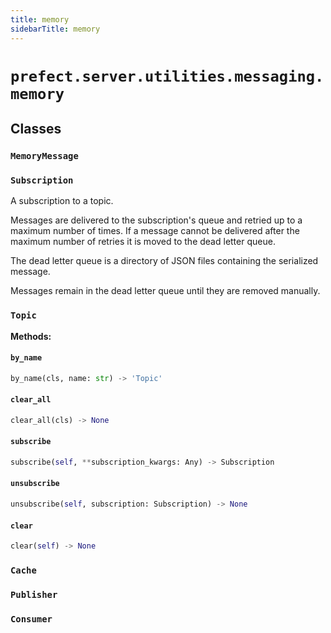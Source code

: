 ```yaml
---
title: memory
sidebarTitle: memory
---
```


# `prefect.server.utilities.messaging.memory`

## Classes

### `MemoryMessage`

### `Subscription`


A subscription to a topic.

Messages are delivered to the subscription's queue and retried up to a
maximum number of times. If a message cannot be delivered after the maximum
number of retries it is moved to the dead letter queue.

The dead letter queue is a directory of JSON files containing the serialized
message.

Messages remain in the dead letter queue until they are removed manually.


### `Topic`

**Methods:**

#### `by_name`

```python
by_name(cls, name: str) -> 'Topic'
```

#### `clear_all`

```python
clear_all(cls) -> None
```

#### `subscribe`

```python
subscribe(self, **subscription_kwargs: Any) -> Subscription
```

#### `unsubscribe`

```python
unsubscribe(self, subscription: Subscription) -> None
```

#### `clear`

```python
clear(self) -> None
```

### `Cache`

### `Publisher`

### `Consumer`
